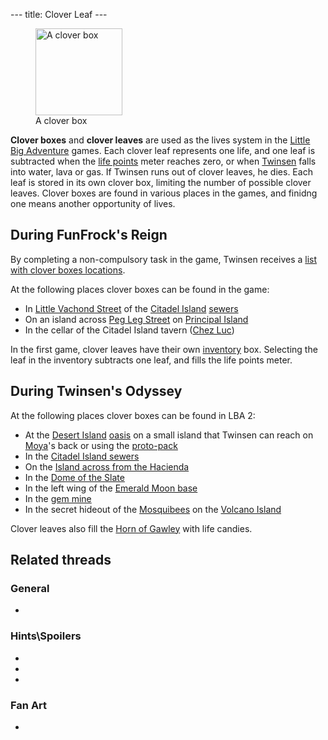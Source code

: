 ---
title: Clover Leaf
---

{{twinsunica import}}{{mbox|class=move|This article talks about both '''clover leafs''' and [[clover box]]es, so it is suggested to be split.}}{{Infobox Item
 |image=Clover_leaf.png
 |type=bonus
 |critical=no
 |magical=no
 |unique=no
 |lba1=
 |lba2=yes
 |upgrades=no
 |rowposition=none
 |columnposition=none
 |effect=restores both
 |effectamount=all
 |purpose=
 |combattype=special
 |powerlevel=all
 |rate=none
 |range=none
 |damage=none
}}
[[Image:Clover_box.jpg|right|139px|thumb|A clover box]]

'''Clover boxes''' and '''clover leaves''' are used as the lives system in the [[Little Big Adventure]] games. Each clover leaf represents one life, and one leaf is subtracted when the [[life points]] meter reaches zero, or when [[Twinsen]] falls into water, lava or gas. If Twinsen runs out of clover leaves, he dies. Each leaf is stored in its own clover box, limiting the number of possible clover leaves. Clover boxes are found in various places in the games, and finidng one means another opportunity of lives.

==During FunFrock's Reign==
By completing a non-compulsory task in the game, Twinsen receives a [[list with clover boxes locations]].

At the following places clover boxes can be found in the game:
*In [[Little Vachond Street]] of the [[Citadel Island]] [[Citadel Island sewers|sewers]]
*On an island across [[Peg Leg Street]] on [[Principal Island]]
*In the cellar of the Citadel Island tavern ([[Chez Luc]])

In the first game, clover leaves have their own [[inventory]] box. Selecting the leaf in the inventory subtracts one leaf, and fills the life points meter.

==During Twinsen's Odyssey==
At the following places clover boxes can be found in LBA 2:
*At the [[Desert Island]] [[oasis]] on a small island that Twinsen can reach on [[Moya]]'s back or using the [[proto-pack]]
*In the [[Citadel Island sewers]]
*On the [[Island across from the Hacienda]]
*In the [[Dome of the Slate]]
*In the left wing of the [[Emerald Moon base]]
*In the [[gem mine]]
*In the secret hideout of the [[Mosquibee]]s on the [[Island below the Island of the Celebration|Volcano Island]]

Clover leaves also fill the [[Horn of Gawley]] with life candies.

==Related threads==
===General===
* {{thread|id=12080|title=LBA1 cloverboxes?}}

===Hints\Spoilers===
* {{thread|id=2094|title=The lost clover box?}}
* {{thread|id=1297|title=Clover boxes}}
* {{thread|id=442|title=how many clover boxes did you find?}}

===Fan Art===
* {{post|id=112171|title=Lba3}}